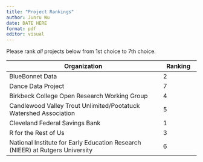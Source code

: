```yaml
---
title: "Project Rankings"
author: Junru Wu
date: DATE HERE
format: pdf
editor: visual
---
```


Please rank *all* projects below from 1st choice to 7th choice.

| Organization                                                                  | Ranking |
|----------------------------------------------------------|--------------|
| BlueBonnet Data                                                               |   2      |
| Dance Data Project                                                            |   7      |
| Birkbeck College Open Research Working Group                                  |   4      |
| Candlewood Valley Trout Unlimited/Pootatuck Watershed Association             |   5      |
| Cleveland Federal Savings Bank                                                |   1      |
| R for the Rest of Us                                                          |   3      |
| National Institute for Early Education Research (NIEER) at Rutgers University |   6      |
